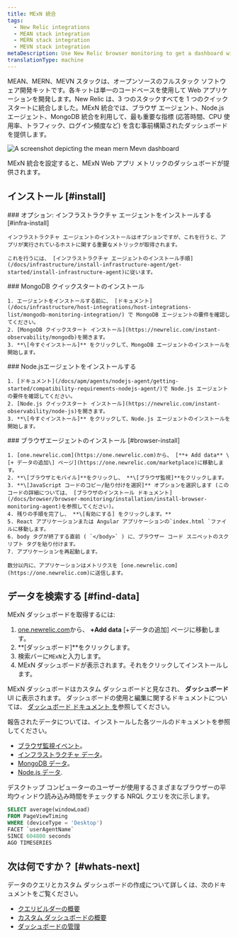```yaml
---
title: MExN 統合
tags:
  - New Relic integrations
  - MEAN stack integration
  - MERN stack integration
  - MEVN stack integration
metaDescription: Use New Relic browser monitoring to get a dashboard with metrics from your MExN stack.
translationType: machine
---
```



MEAN、MERN、MEVN スタックは、オープンソースのフルスタック ソフトウェア開発キットです。各キットは単一のコードベースを使用して Web アプリケーションを開発します。New Relic は、3 つのスタックすべてを 1 つのクイックスタートに統合しました。MExN 統合では、ブラウザ エージェント、Node.js エージェント、MongoDB 統合を利用して、最も重要な指標 (応答時間、CPU 使用率、トラフィック、ログイン頻度など) を含む事前構築されたダッシュボードを提供します。

<img
  title="Mean Mern Mevn dashboard"
  alt="A screenshot depicting the mean mern Mevn dashboard"
  src={infrastructureMeanMernMevnIntegrationDashboard}
/>

<figcaption>
  MExN 統合を設定すると、MExN Web アプリ メトリックのダッシュボードが提供されます。
</figcaption>

## インストール [#install]

<Steps>
  <Step>
    ### オプション: インフラストラクチャ エージェントをインストールする [#infra-install]

    インフラストラクチャ エージェントのインストールはオプションですが、これを行うと、アプリが実行されているホストに関する重要なメトリックが取得されます。

    これを行うには、 [インフラストラクチャ エージェントのインストール手順](/docs/infrastructure/install-infrastructure-agent/get-started/install-infrastructure-agent)に従います。
  </Step>

  <Step>
    ### MongoDB クイックスタートのインストール

    1. エージェントをインストールする前に、 [ドキュメント](/docs/infrastructure/host-integrations/host-integrations-list/mongodb-monitoring-integration/) で MongoDB エージェントの要件を確認してください。
    2. [MongoDB クイックスタート インストール](https://newrelic.com/instant-observability/mongodb)を開きます。
    3. **\[今すぐインストール]** をクリックして、MongoDB エージェントのインストールを開始します。
  </Step>

  <Step>
    ### Node.jsエージェントをインストールする

    1. [ドキュメント](/docs/apm/agents/nodejs-agent/getting-started/compatibility-requirements-nodejs-agent/)で Node.js エージェントの要件を確認してください。
    2. [Node.js クイックスタート インストール](https://newrelic.com/instant-observability/node-js)を開きます。
    3. **\[今すぐインストール]** をクリックして、Node.js エージェントのインストールを開始します。
  </Step>

  <Step>
    ### ブラウザエージェントのインストール [#browser-install]

    1. [one.newrelic.com](https://one.newrelic.com)から、 [**+ Add data** \[+ データの追加\] ページ](https://one.newrelic.com/marketplace)に移動します。
    2. **\[ブラウザとモバイル]**をクリックし、 **\[ブラウザ監視]**をクリックします。
    3. **\[JavaScript コードのコピー/貼り付けを選択]** オプションを選択します (このコードの詳細については、 [ブラウザのインストール ドキュメント](/docs/browser/browser-monitoring/installation/install-browser-monitoring-agent)を参照してください)。
    4. 残りの手順を完了し、 **\[有効にする] をクリックします。**
    5. React アプリケーションまたは Angular アプリケーションの`index.html `ファイルに移動します。
    6. body タグが終了する直前 ( `</body>` ) に、ブラウザー コード スニペットのスクリプト タグを貼り付けます。
    7. アプリケーションを再起動します。

    数分以内に、アプリケーションはメトリクスを [one.newrelic.com](https://one.newrelic.com)に送信します。
  </Step>
</Steps>

## データを検索する [#find-data]

MExN ダッシュボードを取得するには:

1. [one.newrelic.com](https://one.newrelic.com)から、 **+Add data** \[+データの追加] ページに移動します。
2. **\[ダッシュボード]**をクリックします。
3. 検索バーに`MExN`と入力します。
4. MExN ダッシュボードが表示されます。それをクリックしてインストールします。

MExN ダッシュボードはカスタム ダッシュボードと見なされ、 **ダッシュボード** UI に表示されます。 ダッシュボードの使用と編集に関するドキュメントについては、 [ダッシュボード ドキュメント を](/docs/query-your-data/explore-query-data/dashboards/introduction-dashboards)参照してください。

報告されたデータについては、インストールした各ツールのドキュメントを参照してください。

* [ブラウザ監視イベント](/docs/data-apis/understand-data/event-data/events-reported-browser-monitoring)。
* [インフラストラクチャ データ](/docs/infrastructure/manage-your-data/data-instrumentation/default-infrastructure-monitoring-data/#infrastructure-events)。
* [MongoDB データ](/docs/infrastructure/host-integrations/host-integrations-list/mongodb/mongodb-monitoring-integration-new/#find-and-use/)。
* [Node.js データ](/docs/apm/agents/nodejs-agent/getting-started/introduction-new-relic-nodejs/).

デスクトップ コンピューターのユーザーが使用するさまざまなブラウザーの平均ウィンドウ読み込み時間をチェックする NRQL クエリを次に示します。

```sql
SELECT average(windowLoad) 
FROM PageViewTiming 
WHERE (deviceType = 'Desktop') 
FACET `userAgentName` 
SINCE 604800 seconds 
AGO TIMESERIES
```

## 次は何ですか？ [#whats-next]

データのクエリとカスタム ダッシュボードの作成について詳しくは、次のドキュメントをご覧ください。

* [クエリビルダーの概要](/docs/query-your-data/explore-query-data/query-builder/introduction-query-builder)
* [カスタム ダッシュボードの概要](/docs/query-your-data/explore-query-data/dashboards/introduction-dashboards)
* [ダッシュボードの管理](/docs/query-your-data/explore-query-data/dashboards/manage-your-dashboard)